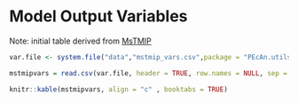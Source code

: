 # Model Output Variables

Note: initial table derived from [MsTMIP](http://nacp.ornl.gov/MsTMIP_variables.shtml) 

```r
var.file <- system.file("data","mstmip_vars.csv",package = "PEcAn.utils")

mstmipvars = read.csv(var.file, header = TRUE, row.names = NULL, sep = ";")

knitr::kable(mstmipvars, align = "c" , booktabs = TRUE)


```